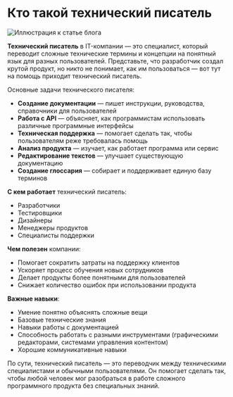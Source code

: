 # Кто такой технический писатель

![Иллюстрация к статье блога](../../images/blog/blog-img-001.png)

**Технический писатель** в IT-компании — это специалист, который переводит сложные технические термины и концепции на понятный язык для разных пользователей. Представьте, что разработчик создал крутой продукт, но никто не понимает, как им пользоваться — вот тут на помощь приходит технический писатель.

Основные задачи технического писателя:

* **Создание документации** — пишет инструкции, руководства, справочники для пользователей
* **Работа с API** — объясняет, как программистам использовать различные программные интерфейсы
* **Техническая поддержка** — помогает сделать так, чтобы пользователям реже требовалась помощь
* **Анализ продукта** — изучает, как работает программа или сервис
* **Редактирование текстов** — улучшает существующую документацию
* **Создание глоссария** — собирает и поддерживает единую базу терминов

**С кем работает** технический писатель:
* Разработчики
* Тестировщики
* Дизайнеры
* Менеджеры продуктов
* Специалисты поддержки

**Чем полезен** компании:
* Помогает сократить затраты на поддержку клиентов
* Ускоряет процесс обучения новых сотрудников
* Делает продукты более понятными для пользователей
* Снижает количество ошибок при использовании продукта

**Важные навыки**:
* Умение понятно объяснять сложные вещи
* Базовые технические знания
* Навыки работы с документацией
* Способность работать с разными инструментами (графическими редакторами, системами управления контентом)
* Хорошие коммуникативные навыки

По сути, технический писатель — это переводчик между техническими специалистами и обычными пользователями. Он помогает сделать так, чтобы любой человек мог разобраться в работе сложного программного продукта без специальных знаний.